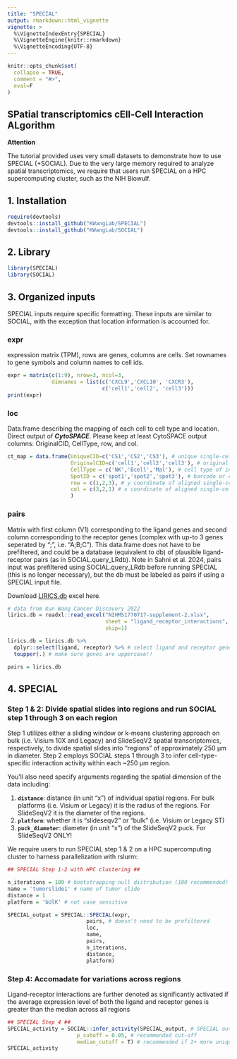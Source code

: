 ```yaml
---
title: "SPECIAL"
output: rmarkdown::html_vignette
vignette: >
  %\VignetteIndexEntry{SPECIAL}
  %\VignetteEngine{knitr::rmarkdown}
  %\VignetteEncoding{UTF-8}
---
```


```r
knitr::opts_chunk$set(
  collapse = TRUE,
  comment = "#>",
  eval=F
)
```
## SPatial transcriptomics cEll-Cell Interaction ALgorithm

**Attention**

The tutorial provided uses very small datasets to demonstrate how to use SPECIAL (+SOCIAL). Due to the very large memory required to analyze spatial transcriptomics, we require that users run SPECIAL on a HPC supercomputing cluster, such as the NIH Biowulf.

## 1. Installation

```r
require(devtools)
devtools::install_github("KWangLab/SPECIAL")
devtools::install_github("KWangLab/SOCIAL")
```

## 2. Library

```r
library(SPECIAL)
library(SOCIAL)
```

## 3. Organized inputs
SPECIAL inputs require specific formatting. These inputs are similar to SOCIAL, with the exception that location information is accounted for.

### expr
expression matrix (TPM), rows are genes, columns are cells. Set rownames to gene symbols and column names to cell ids.

```r
expr = matrix(c(1:9), nrow=3, ncol=3, 
              dimnames = list(c('CXCL9','CXCL10', 'CXCR3'), 
                              c('cell1','cell2', 'cell3')))
print(expr)
```

### loc
Data.frame describing the mapping of each cell to cell type and location. Direct output of ***CytoSPACE***. Please keep at least CytoSPACE output columns: OriginalCID, CellType, row, and col.

```r
ct_map = data.frame(UniqueCID=c('CS1','CS2','CS3'), # unique single-cell barcode generated by CytoSPACE
                    OriginalCID=c('cell1','cell2','cell3'), # original single-cell barcode generated from study (KEEP)
                    CellType = c('NK','Bcell','Mal'), # cell type of individual single-cell (KEEP)
                    SpotID = c('spot1','spot2','spot3'), # barcode or coordinate of the spatial location of the aligned single-cell 
                    row = c(1,2,3), # y coordinate of aligned single-cell (KEEP)
                    col = c(3,2,1) # x coordinate of aligned single-cell (KEEP)
                    ) 
```

### pairs
Matrix with first column (V1) corresponding to the ligand genes and second column corresponding to the receptor genes (complex with up-to 3 genes seperated by ";", i.e. "A;B;C"). This data.frame does not have to be prefiltered, and could be a database (equivalent to db) of plausible ligand-receptor pairs (as in SOCIAL.query_LRdb). Note in Sahni et al. 2024, pairs input was prefiltered using SOCIAL.query_LRdb before running SPECIAL (this is no longer necessary), but the db must be labeled as pairs if using a SPECIAL input file.

Download [LIRICS.db](https://www.ncbi.nlm.nih.gov/pmc/articles/PMC8983586/bin/NIHMS1770717-supplement-2.xlsx) excel here.

```r

# data from Kun Wang Cancer Discovery 2022
lirics.db = readxl::read_excel("NIHMS1770717-supplement-2.xlsx",
                               sheet = "ligand_receptor_interactions", 
                               skip=1) 

lirics.db = lirics.db %>% 
  dplyr::select(ligand, receptor) %>% # select ligand and receptor genes
  toupper(.) # make sure genes are uppercase!!

pairs = lirics.db
```

## 4. SPECIAL
### Step 1 & 2: Divide spatial slides into regions and run SOCIAL step 1 through 3 on each region 
Step 1 utilizes either a sliding window or k-means clustering approach on bulk (i.e. Visium 10X and Legacy) and SlideSeqV2 spatial transcriptomics, respectively, to divide spatial slides into “regions” of approximately 250 μm in diameter. Step 2 employs SOCIAL steps 1 through 3 to infer cell-type-specific interaction activity within each ~250 μm region.

You'll also need specify arguments regarding the spatial dimension of the data including:

1. **```distance```**: distance (in unit "x") of individual spatial regions. For bulk platforms (i.e. Visium or Legacy) it is the radius of the regions. For SlideSeqV2 it is the diameter of the regions.
2. **```platform```**: whether it is "slideseqv2" or "bulk" (i.e. Visium or Legacy ST)
3. **```puck_diameter```**: diameter (in unit "x") of the SlideSeqV2 puck. For SlideSeqV2 ONLY!

We require users to run SPECIAL step 1 & 2 on a HPC supercomputing cluster to harness parallelization with rslurm:

```r
## SPECIAL Step 1-2 with HPC clustering ## 

n_iterations = 100 # bootstrapping null distribution (100 recommended)
name = 'tumorslide1' # name of tumor slide
distance = 1
platform = 'bUlK' # not case sensitive

SPECIAL_output = SPECIAL::SPECIAL(expr, 
                         pairs, # doesn't need to be prefiltered
                         loc,
                         name, 
                         pairs, 
                         n_iterations,
                         distance,
                         platform)
```

### Step 4: Accomadate for variations across regions

Ligand-receptor interactions are further denoted as significantly activated if the average expression level of both the ligand and receptor genes is greater than the median across all regions

```r
## SPECIAL Step 4 ## 
SPECIAL_activity = SOCIAL::infer_activity(SPECIAL_output, # SPECIAL output
                      p_cutoff = 0.05, # recommended cut-off
                      median_cutoff = T) # recommended if 2+ more unique samples are characterized 
SPECIAL_activity
```
